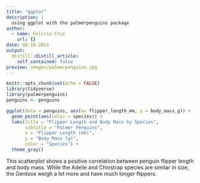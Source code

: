 ```yaml
---
title: "ggplot"
description: |
  using ggplot with the palmerpenguins package 
author:
  - name: Felicia Cruz
    url: {}
date: 08-10-2021
output:
  distill::distill_article:
    self_contained: false
preview: images/palmerpenguins.jpg
---
```



```r
knitr::opts_chunk$set(echo = FALSE)
library(tidyverse)
library(palmerpenguins)
penguins <- penguins
```


```r
ggplot(data = penguins, aes(x= flipper_length_mm, y = body_mass_g)) +
  geom_point(aes(color = species)) + 
  labs(title = "Flipper Length and Body Mass by Species",
       subtitle = "Palmer Penguins",
       x = "Flipper Length (mm)",
       y = "Body Mass (g)",
       color = "Species") +
  theme_gray()
```

This scatterplot shows a positive correlation between penguin flipper length and body mass. While the Adelie and Chinstrap species are similar in size, the Gentoos weigh a lot more and have much longer flippers.  
